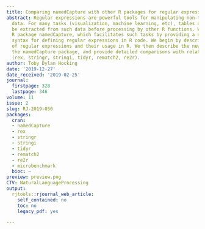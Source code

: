 ```yaml
---
title: Comparing namedCapture with other R packages for regular expressions
abstract: Regular expressions are powerful tools for manipulating non-tabular textual
  data. For many tasks (visualization, machine learning, etc), tables of numbers must
  be extracted from such data before processing by other R functions. We present the
  R package namedCapture, which facilitates such tasks by providing a new user-friendly
  syntax for defining regular expressions in R code. We begin by describing the history
  of regular expressions and their usage in R. We then describe the new features of
  the namedCapture package, and provide detailed comparisons with related R packages
  (rex, stringr, stringi, tidyr, rematch2, re2r).
author: Toby Dylan Hocking
date: '2019-12-27'
date_received: '2019-02-25'
journal:
  firstpage: 328
  lastpage: 346
volume: 11
issue: 2
slug: RJ-2019-050
packages:
  cran:
  - namedCapture
  - rex
  - stringr
  - stringi
  - tidyr
  - rematch2
  - re2r
  - microbenchmark
  bioc: ~
preview: preview.png
CTV: NaturalLanguageProcessing
output:
  rjtools::rjournal_web_article:
    self_contained: no
    toc: no
    legacy_pdf: yes

---
```

